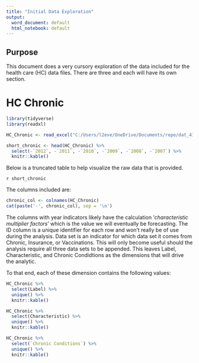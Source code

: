 ```yaml
---
title: "Initial Data Exploration"
output: 
  word_document: default
  html_notebook: default
---
```


## Purpose

This document does a very cursory exploration of the data included for the health care (HC) data files.  There are three and each will have its own section.

# HC Chronic

```r
library(tidyverse)
library(readxl)
```
```r
HC_Chronic <- read_excel("C:/Users/l2eve/OneDrive/Documents/repo/dat_410/data/health_care_files_for_final_project/HC_Chronic.xlsx")
```
```r
short_chronic <- head(HC_Chronic) %>%
  select(-`2012`, -`2011`, -`2010`, -`2009`, -`2008`, -`2007`) %>%
  knitr::kable()
```
Below is a truncated table to help visualize the raw data that is provided.

`r short_chronic`

The columns included are:
```r
chronic_col <- colnames(HC_Chronic)
cat(paste('-', chronic_col), sep = '\n')
```

The columns with year indicators likely have the calculation '*characteristic multiplier factors*' which is the value we will eventually be forecasting.  The ID column is a unique identifier for each row and won't really be of use during the analysis.  Data set is an indicator for which data set it comes from Chronic, Insurance, or Vaccinations.  This will only become useful should the analysis require all three data sets to be appended.  This leaves Label, Characteristic, and Chronic Condidtions as the dimensions that will drive the analytic.

To that end, each of these dimension contains the following values:

```r
HC_Chronic %>%
  select(Label) %>%
  unique() %>%
  knitr::kable()
```

```r
HC_Chronic %>%
  select(Characteristic) %>%
  unique() %>%
  knitr::kable()
```

```r
HC_Chronic %>%
  select(`Chronic Conditions`) %>%
  unique() %>%
  knitr::kable()
```

